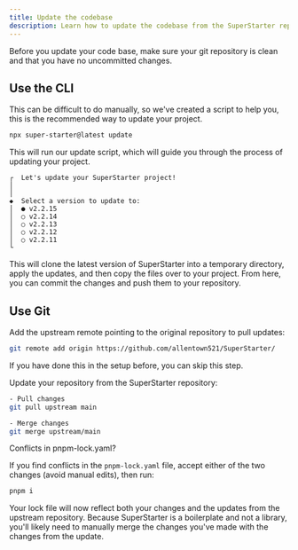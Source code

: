 ```yaml
---
title: Update the codebase
description: Learn how to update the codebase from the SuperStarter repo to the latest updates and features.
---
```


<Warning>
Before you update your code base, make sure your git repository is clean and that you have no uncommitted changes.
</Warning>

## Use the CLI

This can be difficult to do manually, so we've created a script to help you, this is the recommended way to update your project.

```sh Terminal
npx super-starter@latest update
```

This will run our update script, which will guide you through the process of updating your project.

```
┌  Let's update your SuperStarter project!
│
│
◆  Select a version to update to:
│  ● v2.2.15
│  ○ v2.2.14
│  ○ v2.2.13
│  ○ v2.2.12
│  ○ v2.2.11
└
```

This will clone the latest version of SuperStarter into a temporary directory, apply the updates, and then copy the files over to your project. From here, you can commit the changes and push them to your repository.

## Use Git

Add the upstream remote pointing to the original repository to pull updates:

```sh Terminal
git remote add origin https://github.com/allentown521/SuperStarter/
```

If you have done this in the setup before, you can skip this step.

Update your repository from the SuperStarter repository:

```sh Terminal
- Pull changes
git pull upstream main

- Merge changes
git merge upstream/main
```
<Note>
Conflicts in pnpm-lock.yaml?

If you find conflicts in the `pnpm-lock.yaml` file, accept either of the two changes (avoid manual edits), then run:
```sh Terminal
pnpm i
```
Your lock file will now reflect both your changes and the updates from the upstream repository.
</Note>
<Tip>Because SuperStarter is a boilerplate and not a library, you'll likely need to manually merge the changes you've made with the changes from the update.</Tip>